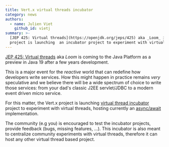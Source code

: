 ```yaml
---
title: Vert.x virtual threads incubator
category: news
authors:
  - name: Julien Viet
    github_id: vietj
summary: >-
  [JEP 425: Virtual threads](https://openjdk.org/jeps/425) aka _Loom_ is coming to the Java Platform as a preview in Java 19. The Vert.x
  project is launching  an incubator project to experiment with virtual threads.
---
```


[JEP 425: Virtual threads](https://openjdk.org/jeps/425) aka _Loom_ is coming to the Java Platform as a preview in Java 19 after
a few years development.

 This is a major event for the _reactive_ world that can redefine how developers write services. How this might happen
in practice remains *very* speculative and we believe there will be a wide spectrum of choice to write those services: from
your dad's classic J2EE servlet/JDBC to a modern event driven micro service.

For this matter, the Vert.x project is launching [virtual thread incubator](https://github.com/vert-x3/vertx-virtual-threads-incubator) project to experiment
with virtual threads, hosting currently an [async/await](https://en.wikipedia.org/wiki/Async/await) implementation.

The community (e.g you) is encouraged to test the incubator projects, provide feedback (bugs, missing features, ...). This incubator
is also meant to centralize community experiments with virtual threads, therefore it can host any other virtual thread based project.